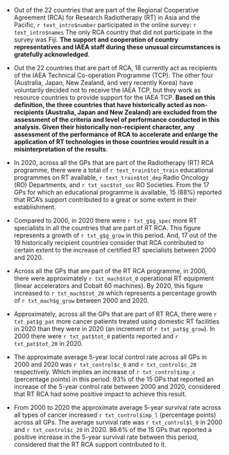 
* Out of the 22 countries that are part of the Regional Cooperative Agreement (RCA) for Research Radiotherapy (RT) in Asia and the Pacific, `r text_intro$number` participated in the online survey: `r text_intro$names` The only RCA country that did not participate in the survey was Fiji. **The support and cooperation of country representatives and IAEA staff during these unusual circumstances is gratefully acknowledged**.

* Out the 22 countries that are part of RCA, 18 currently act as recipients of the IAEA Technical Co-operation Programme (TCP). The other four (Australia, Japan, New Zealand, and very recently Korea) have voluntarily decided not to receive the IAEA TCP, but they work as resource countries to provide support for the IAEA TCP. **Based on this definition, the three countries that have historically acted as non-recipients (Australia, Japan and New Zealand) are excluded from the assessment of the criteria and level of performance conducted in this analysis. Given their historically non-recipient character, any assessment of the performance of RCA to accelerate and enlarge the application of RT technologies in those countries would result in a misinterpretation of the results**.


* In 2020, across all the GPs that are part of the Radiotherapy (RT) RCA programme, there were a total of `r text_train$tot_train` educational programmes on RT available, `r text_train$tot_dep` Radio Oncology (RO) Departments, and  `r txt_soc$tot_soc` RO Societies. From the 17 GPs for which an educational programme is available, 15 (88%) reported that RCA's support contributed to a great or some extent in their establishment.

* Compared to 2000, in 2020 there were `r txt_g$g_spec` more RT specialists in all the countries that are part of RT RCA. This figure represents a growth of `r txt_g$g_grow` in this period. And, 17 out of the 19 historically recipient countries consider that RCA contributed to certain extent to the increase of certified RT specialists between 2000 and 2020.


* Across all the GPs that are part of the RT RCA programme, in 2000, there were approximately `r txt_mach$tot_0` operational RT equipment (linear accelerators and Cobalt 60 machines). By 2020, this figure increased to `r txt_mach$tot_20` which represents a percentage growth of `r txt_mach$g_grow` between 2000 and 2020.


* Approximately, across all the GPs that are part of RT RCA, there were `r txt_pat$g_pat` more cancer patients treated using domestic RT facilities in 2020 than they were in 2020  (an increment of `r txt_pat$g_grow`). In 2000 there were `r txt_pat$tot_0` patients reported and `r txt_pat$tot_20` in 2020. 

* The approximate average 5-year local control rate across all GPs in 2000 and 2020 was `r txt_control$c_0` and `r txt_control$c_20` respectively. Which implies an increase of `r txt_control$imp_c` (percentage points) in this period. 93% of the 15 GPs that reported an increase of the 5-year control rate between 2000 and 2020, considered that RT RCA had some positive impact to achieve this result.

* From 2000 to 2020 the approximate average 5-year survival rate across all types of cancer increased `r txt_control$imp_l` (percentage points) across all GPs. The average survival rate was `r txt_control$l_0` in 2000 and `r txt_control$c_20` in 2020. 86.6% of the 15 GPs that reported a positive increase in the 5-year survival rate between this period, considered that the RT RCA support contributed to it.